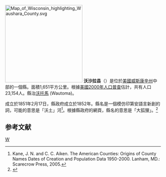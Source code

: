 {{noteTA
|T=zh-hans:沃沙拉县 (威斯康星州);zh-hk:沃沙拉縣 (威斯康辛州);zh-tw:沃沙拉郡 (威斯康辛州);
|1=zh-hans:县;zh-hk:縣;zh-tw:郡;
|2=zh-hans:威斯康星州;zh-hk:威斯康辛州;zh-tw:威斯康辛州;
}}

[[File:Map_of_Wisconsin_highlighting_Waushara_County.svg|250px]]
'''沃沙拉县'''（{{lang-en|Waushara County}}）是位於[[美國|美國]][[威斯康辛州|威斯康辛州]]中部的一個縣。面積1,651平方公里。根據[[美國2000年人口普查|美國2000年人口普查]]估計，共有人口23,154人。縣治[[沃托馬_(威斯康辛州)|沃托馬]] (Wautoma)。

成立於1851年2月17日，縣政府成立於1852年。縣名是一個模仿印第安語言新創的詞，可能的意思是「沃土」河<ref>Kane, J. N. and C. C. Aiken. The American Counties: Origins of County Names Dates of Creation and Population Data 1950-2000. Lanham, MD.: Scarecrow Press, 2005.</ref>。根據縣政府的網頁，縣名的意思是「大狐狸」。<ref>{{Cite web |url=http://www.co.waushara.wi.us/ |title=存档副本 |accessdate=2007-09-24 |archive-date=2017-09-05 |archive-url=https://web.archive.org/web/20170905025416/http://www.co.waushara.wi.us/ |dead-url=no }}</ref>

==参考文献==
<div class="references-small">
<references />
</div>

[[Category:威斯康辛州行政區劃|W]]
